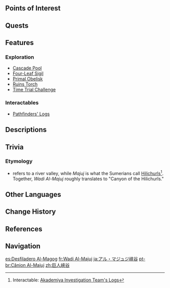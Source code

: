{{Location Infobox
|image        = Wadi Al-Majuj.png
|type         = Subarea
|region       = Sumeru
|subregion    = Great Red Sand
|area         = Desert of Hadramaveth
}}
{{Location Intro|description=<p>{{If Self|Wadi Al-Majuj|It|Wadi Al-Majuj}} is an area south of [[Mt. Damavand]] with a large canyon running through it.</p>}}

==Points of Interest==
{{Locations by Category Table|type=Points of Interest}}

==Quests==
{{Quests by Category List|heo=1}}

==Features==
===Exploration===
* [[Cascade Pool]]
* [[Four-Leaf Sigil]]
* [[Primal Obelisk]]
* [[Ruins Torch]]
* [[Time Trial Challenge]]
<!--
===Enemies===
<!--
====Normal Bosses====
* {{Enemy}}
====Elite Enemies====
====Common Enemies====
--><!--
===Local Specialties===
''(To be added.)''
-->
===Interactables===
* [[Pathfinders' Log]]s

==Descriptions==
{{Description/Viewpoint|Remnants of the Ancient Orchard}}
{{Description/Viewpoint|The Gap of the Hidden Ruins}}

==Trivia==
===Etymology===
* {{Lang|''Wadi''|ar=وَادِي}} refers to a river valley, while ''Majuj'' is what the Sumerians call [[Hilichurls]]<ref>Interactable: [[Akademiya Investigation Team's Logs]]</ref>. Together, ''Wadi Al-Majuj'' roughly translates to "Canyon of the Hilichurls."

==Other Languages==
{{Other Languages
|en      = Wadi Al-Majuj
|zhs     = 巨人峡谷
|zhs_rm  = Jùrén Xiágǔ
|zht     = 巨人峽谷
|zht_rm  = Jùrén Xiágǔ
|zh_tl   = Giant's Canyon
|ja      = アル・マジュジ峡谷
|ja_rm   = Aru Majuji Kyoukoku
|ja_tl   = Al-Majuj Canyon
|ko      = 거인 협곡
|ko_tl   = Giant Canyon
|es      = Desfiladero Al-Magog
|es_tl   = Al-Magog Gorge
|fr      = Wadi Al-Majuj
|ru      = Вади аль-Маджудж
|th      = Wadi Al-Majuj
|vi      = Wadi Al-Majuj
|de      = Wadi Al-Majuj
|id      = Wadi Al-Majuj
|pt      = Cânion Al-Majuj
|pt_tl   = 
|tr      = Wadi Al-Majuj
|it      = Uadi Al-Majuj
}}

==Change History==
{{Change History|3.4}}

==References==
{{Reflist}}

==Navigation==
{{Area Navbox|Sumeru}}

[[es:Desfiladero Al-Magog]]
[[fr:Wadi Al-Majuj]]
[[ja:アル・マジュジ峡谷]]
[[pt-br:Cânion Al-Majuj]]
[[zh:巨人峽谷]]
